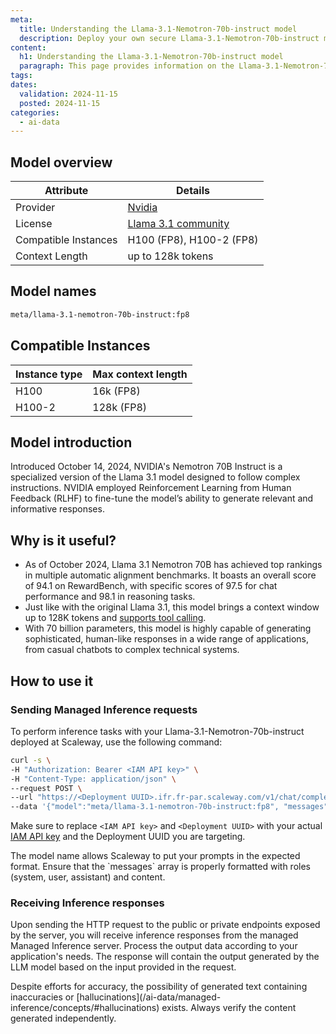 ```yaml
---
meta:
  title: Understanding the Llama-3.1-Nemotron-70b-instruct model
  description: Deploy your own secure Llama-3.1-Nemotron-70b-instruct model with Scaleway Managed Inference. Privacy-focused, fully managed.
content:
  h1: Understanding the Llama-3.1-Nemotron-70b-instruct model
  paragraph: This page provides information on the Llama-3.1-Nemotron-70b-instruct model
tags:
dates:
  validation: 2024-11-15
  posted: 2024-11-15
categories:
  - ai-data
---
```


## Model overview

| Attribute       | Details                            |
|-----------------|------------------------------------|
| Provider        | [Nvidia](https://huggingface.co/nvidia/Llama-3.1-Nemotron-70B-Instruct)  |
| License        | [Llama 3.1 community](https://llama.meta.com/llama3_1/license/)  |                |
| Compatible Instances | H100 (FP8), H100-2 (FP8) |
| Context Length | up to 128k tokens    |

## Model names

```bash
meta/llama-3.1-nemotron-70b-instruct:fp8
```

## Compatible Instances

| Instance type  | Max context length |
| ------------- |-------------|
| H100      | 16k (FP8) |
| H100-2      | 128k (FP8) |

## Model introduction

Introduced October 14, 2024, NVIDIA's Nemotron 70B Instruct is a specialized version of the Llama 3.1 model designed to follow complex instructions. 
NVIDIA employed Reinforcement Learning from Human Feedback (RLHF) to fine-tune the model’s ability to generate relevant and informative responses.

## Why is it useful?

- As of October 2024, Llama 3.1 Nemotron 70B has achieved top rankings in multiple automatic alignment benchmarks. It boasts an overall score of 94.1 on RewardBench, with specific scores of 97.5 for chat performance and 98.1 in reasoning tasks.
- Just like with the original Llama 3.1, this model brings a context window up to 128K tokens and [supports tool calling](/ai-data/managed-inference/reference-content/function-calling-support).
- With 70 billion parameters, this model is highly capable of generating sophisticated, human-like responses in a wide range of applications, from casual chatbots to complex technical systems.

## How to use it

### Sending Managed Inference requests

To perform inference tasks with your Llama-3.1-Nemotron-70b-instruct deployed at Scaleway, use the following command:

```bash
curl -s \
-H "Authorization: Bearer <IAM API key>" \
-H "Content-Type: application/json" \
--request POST \
--url "https://<Deployment UUID>.ifr.fr-par.scaleway.com/v1/chat/completions" \
--data '{"model":"meta/llama-3.1-nemotron-70b-instruct:fp8", "messages":[{"role": "user","content": "There is a llama in my garden, what should I do?"}], "max_tokens": 500, "temperature": 0.7, "stream": false}'
```

Make sure to replace `<IAM API key>` and `<Deployment UUID>` with your actual [IAM API key](/identity-and-access-management/iam/how-to/create-api-keys/) and the Deployment UUID you are targeting.

<Message type="tip">
  The model name allows Scaleway to put your prompts in the expected format.
</Message>

<Message type="note">
  Ensure that the `messages` array is properly formatted with roles (system, user, assistant) and content.
</Message>

### Receiving Inference responses

Upon sending the HTTP request to the public or private endpoints exposed by the server, you will receive inference responses from the managed Managed Inference server. 
Process the output data according to your application's needs. The response will contain the output generated by the LLM model based on the input provided in the request.

<Message type="note">
  Despite efforts for accuracy, the possibility of generated text containing inaccuracies or [hallucinations](/ai-data/managed-inference/concepts/#hallucinations) exists. Always verify the content generated independently.
</Message>